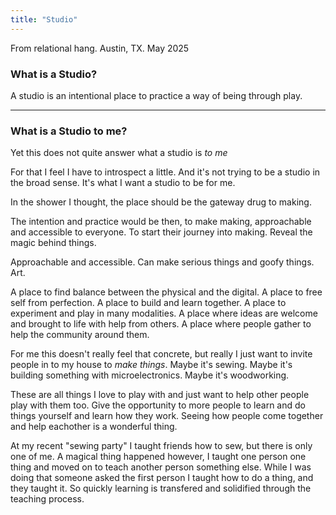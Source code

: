 ```yaml
---
title: "Studio"
---
```


From relational hang. Austin, TX. May 2025

### What is a Studio?

A studio is an intentional place to practice a way of being through play.

---

### What is a Studio to me?

Yet this does not quite answer what a studio is _to me_

For that I feel I have to introspect a little. And it's not trying to be a studio
in the broad sense. It's what I want a studio to be for me.

In the shower I thought, the place should be the gateway drug to making.

The intention and practice would be then, to make making, approachable and accessible to everyone.
To start their journey into making. Reveal the magic behind things.

Approachable and accessible. Can make serious things and goofy things. Art.

A place to find balance between the physical and the digital.
A place to free self from perfection.
A place to build and learn together.
A place to experiment and play in many modalities.
A place where ideas are welcome and brought to life with help from others.
A place where people gather to help the community around them.

For me this doesn't really feel that concrete, but really I
just want to invite people in to my house to _make things_.
Maybe it's sewing. Maybe it's building something with microelectronics.
Maybe it's woodworking.

These are all things I love to play with and just want to help
other people play with them too. Give the opportunity to more people
to learn and do things yourself and learn how they work. Seeing how
people come together and help eachother is a wonderful thing.

At my recent "sewing party" I taught friends how to sew, but there is only
one of me. A magical thing happened however, I taught one person one thing
and moved on to teach another person something else. While I was doing that
someone asked the first person I taught how to do a thing, and they
taught it. So quickly learning is transfered and solidified through
the teaching process.
